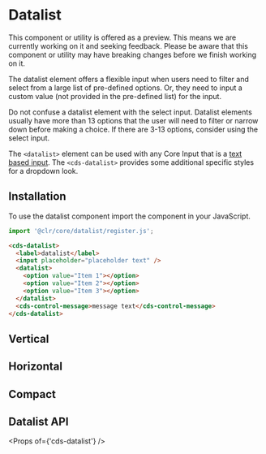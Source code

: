 
<Meta title="Forms (Preview)/Datalist/Getting Started" />

# Datalist

<cds-alert-group status="warning" cds-layout="m-b:lg">
  <cds-alert>
    This component or utility is offered as a preview. This means we are currently working on it and seeking feedback.
    Please be aware that this component or utility may have breaking changes before we finish working on it.
  </cds-alert>
</cds-alert-group>

The datalist element offers a flexible input when users need to filter and select
from a large list of pre-defined options. Or, they need to input a custom value
(not provided in the pre-defined list) for the input.

Do not confuse a datalist element with the select input. Datalist elements usually
have more than 13 options that the user will need to filter or narrow down before
making a choice. If there are 3-13 options, consider using the select input.

The `<datalist>` element can be used with any Core Input that is a [text based input](https://developer.mozilla.org/en-US/docs/Web/HTML/Element/datalist).
The `<cds-datalist>` provides some additional specific styles for a dropdown look.

## Installation

To use the datalist component import the component in your JavaScript.

```typescript
import '@clr/core/datalist/register.js';
```

```html
<cds-datalist>
  <label>datalist</label>
  <input placeholder="placeholder text" />
  <datalist>
    <option value="Item 1"></option>
    <option value="Item 2"></option>
    <option value="Item 3"></option>
  </datalist>
  <cds-control-message>message text</cds-control-message>
</cds-datalist>
```

<Preview>
  <Story id="forms-preview-datalist-stories--datalist" />
</Preview>

## Vertical

<Preview>
  <Story id="forms-preview-datalist-stories--vertical" />
</Preview>

## Horizontal

<Preview>
  <Story id="forms-preview-datalist-stories--horizontal" />
</Preview>

## Compact

<Preview>
  <Story id="forms-preview-datalist-stories--compact" />
</Preview>

## Datalist API

<Props of={'cds-datalist'} />
